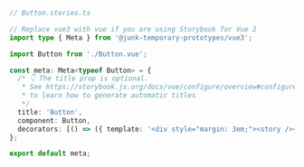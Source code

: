 ```ts
// Button.stories.ts

// Replace vue3 with vue if you are using Storybook for Vue 2
import type { Meta } from '@junk-temporary-prototypes/vue3';

import Button from './Button.vue';

const meta: Meta<typeof Button> = {
  /* 👇 The title prop is optional.
   * See https://storybook.js.org/docs/vue/configure/overview#configure-story-loading
   * to learn how to generate automatic titles
   */
  title: 'Button',
  component: Button,
  decorators: [() => ({ template: '<div style="margin: 3em;"><story /></div>' })],
};

export default meta;
```
